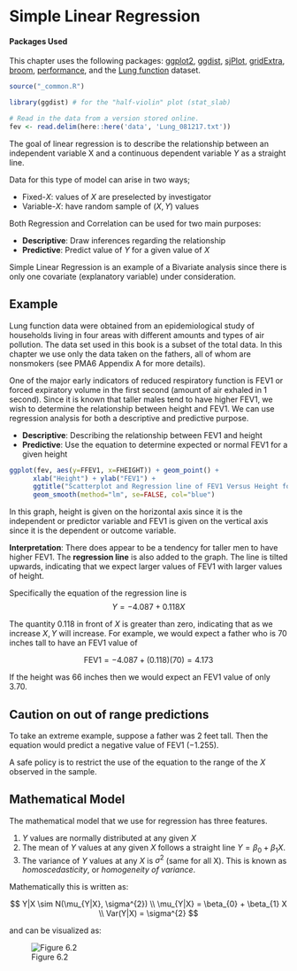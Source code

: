 # Simple Linear Regression {#sec-sl-reg}

::: callout-note
#### Packages Used

This chapter uses the following packages:
[ggplot2](https://ggplot2.tidyverse.org), [ggdist](https://mjskay.github.io/ggdist/index.html), 
[sjPlot](https://strengejacke.github.io/sjPlot/),
[gridExtra](https://cran.r-project.org/web/packages/gridExtra/index.html), 
[broom](https://broom.tidymodels.org),
[performance](https://easystats.github.io/performance/),
and the [Lung function](https://www.norcalbiostat.com/data/#Lung_Function) dataset.
:::

```r
source("_common.R")

library(ggdist) # for the "half-violin" plot (stat_slab)

# Read in the data from a version stored online. 
fev <- read.delim(here::here('data', 'Lung_081217.txt'))

```

The goal of linear regression is to describe the relationship between an independent variable X and a continuous dependent variable $Y$ as a straight line. 

Data for this type of model can arise in two ways; 
  
* Fixed-$X$: values of $X$ are preselected by investigator
* Variable-$X$: have random sample of $(X,Y)$ values
    
    
Both Regression and Correlation can be used for two main purposes: 

* **Descriptive**: Draw inferences regarding the relationship 
* **Predictive**: Predict value of $Y$ for a given value of $X$

Simple Linear Regression is an example of a Bivariate analysis since there is only one covariate (explanatory variable) under consideration.  
 

## Example

::: {.callout-tip appearance=minimal}
Lung function data were obtained from an epidemiological study of households living in four areas with different amounts and types of air pollution. The data set used in this book is a subset of the total data. In this chapter we use only the data taken on the fathers, all of whom are nonsmokers (see PMA6 Appendix A for more details). 
:::

One of the major early indicators of reduced respiratory function is FEV1 or forced expiratory volume in the first second (amount of air exhaled in 1 second). Since it is known that taller males tend to have higher FEV1, we wish to determine the relationship between height and FEV1. We can use regression analysis for both a descriptive and predictive purpose. 

* **Descriptive**: Describing the relationship between FEV1 and height
* **Predictive**: Use the equation to determine expected or normal FEV1 for a given height


```r
ggplot(fev, aes(y=FFEV1, x=FHEIGHT)) + geom_point() + 
      xlab("Height") + ylab("FEV1") + 
      ggtitle("Scatterplot and Regression line of FEV1 Versus Height for Males.") + 
      geom_smooth(method="lm", se=FALSE, col="blue") 
```

In this graph, height is given on the horizontal axis since it is the independent or predictor variable and FEV1 is given on the vertical axis since it is the dependent or outcome variable.

**Interpretation**: There does appear to be a tendency for taller men to have higher FEV1. The **regression line** is also added to the graph. The line is tilted upwards, indicating that we expect larger values of FEV1 with larger values of height.

Specifically the equation of the regression line is 
$$
Y = -4.087 + 0.118 X
$$

The quantity 0.118 in front of $X$ is greater than zero, indicating that as we increase $X, Y$ will increase. For example, we would expect a father who is 70 inches tall to have an FEV1 value of

$$\mbox{FEV1} = -4.087 + (0.118) (70) = 4.173$$

If the height was 66 inches then we would expect an FEV1 value of only 3.70.

::: {.callout-caution}
## Caution on out of range predictions

To take an extreme example, suppose a father was 2 feet tall. Then the equation would predict a negative value of FEV1 ($-1.255$).

A safe policy is to restrict the use of the equation to the range of the $X$ observed in the sample.

:::

## Mathematical Model

The mathematical model that we use for regression has three features.

1. $Y$ values are normally distributed at any given $X$ 
2. The mean of $Y$ values at any given $X$ follows a straight line $Y = \beta_{0} + \beta_{1} X$. 
2. The variance of $Y$ values at any $X$ is $\sigma^2$ (same for all X). This is known as _homoscedasticity_, or _homogeneity of variance_. 


Mathematically this is written as: 

$$
Y|X \sim N(\mu_{Y|X}, \sigma^{2}) \\
\mu_{Y|X} = \beta_{0} + \beta_{1} X \\
Var(Y|X) = \sigma^{2} 
$$

and can be visualized as: 

![Figure 6.2](images/slr_graph.png)